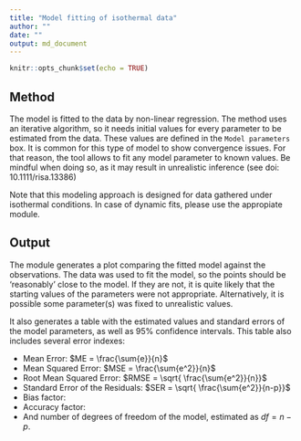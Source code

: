 ```yaml
---
title: "Model fitting of isothermal data"
author: ""
date: ""
output: md_document
---
```


```r
knitr::opts_chunk$set(echo = TRUE)
```

## Method

The model is fitted to the data by non-linear regression. The method uses an iterative algorithm, so it needs initial values for every parameter to be estimated from the data. These values are defined in the `Model parameters` box. It is common for this type of model to show convergence issues. For that reason, the tool allows to fit any model parameter to known values. Be mindful when doing so, as it may result in unrealistic inference (see doi: 10.1111/risa.13386)

Note that this modeling approach is designed for data gathered under isothermal conditions. In case of dynamic fits, please use the appropiate module.


## Output

The module generates a plot comparing the fitted model against the observations. The data was used to fit the model, so the points should be 'reasonably' close to the model. If they are not, it is quite likely that the starting values of the parameters were not appropriate. Alternatively, it is possible some parameter(s) was fixed to unrealistic values. 

It also generates a table with the estimated values and standard errors of the model parameters, as well as 95% confidence intervals. This table also includes several error indexes:

* Mean Error: $ME = \frac{\sum{e}}{n}$
* Mean Squared Error: $MSE = \frac{\sum{e^2}}{n}$
* Root Mean Squared Error: $RMSE = \sqrt{ \frac{\sum{e^2}}{n}}$
* Standard Error of the Residuals: $SER = \sqrt{ \frac{\sum{e^2}}{n-p}}$
* Bias factor:
* Accuracy factor:
* And number of degrees of freedom of the model, estimated as $df = n-p$.


